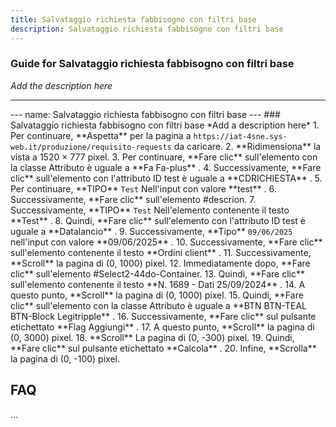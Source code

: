 ```yaml
---
title: Salvataggio richiesta fabbisogno con filtri base
description: Salvataggio richiesta fabbisogno con filtri base
---
```


### Guide for Salvataggio richiesta fabbisogno con filtri base

*Add the description here*

___

\--- name: Salvataggio richiesta fabbisogno con filtri base --- ### Salvataggio richiesta fabbisogno con filtri base \*Add a description here\* 1. Per continuare, \*\*Aspetta\*\* per la pagina a `https://iat-4sne.sys-web.it/produzione/requisito-requests` da caricare. 2. \*\*Ridimensiona\*\* la vista a 1520 × 777 pixel. 3. Per continuare, \*\*Fare clic\*\* sull'elemento con la classe Attributo è uguale a \*\*Fa Fa-plus\*\* . 4. Successivamente, \*\*Fare clic\*\* sull'elemento con l'attributo ID test è uguale a \*\*CDRICHIESTA\*\* . 5. Per continuare, \*\*TIPO\*\* `Test` Nell'input con valore \*\*test\*\* . 6. Successivamente, \*\*Fare clic\*\* sull'elemento #descrion. 7. Successivamente, \*\*TIPO\*\* `Test` Nell'elemento contenente il testo \*\*Test\*\* . 8. Quindi, \*\*Fare clic\*\* sull'elemento con l'attributo ID test è uguale a \*\*Datalancio\*\* . 9. Successivamente, \*\*Tipo\*\* `09/06/2025` nell'input con valore \*\*09/06/2025\*\* . 10. Successivamente, \*\*Fare clic\*\* sull'elemento contenente il testo \*\*Ordini client\*\* . 11. Successivamente, \*\*Scroll\*\* la pagina di (0, 1000) pixel. 12. Immediatamente dopo, \*\*Fare clic\*\* sull'elemento #Select2-44do-Container. 13. Quindi, \*\*Fare clic\*\* sull'elemento contenente il testo \*\*N. 1689 - Dati 25/09/2024\*\* . 14. A questo punto, \*\*Scroll\*\* la pagina di (0, 1000) pixel. 15. Quindi, \*\*Fare clic\*\* sull'elemento con la classe Attributo è uguale a \*\*BTN BTN-TEAL BTN-Block Legitripple\*\* . 16. Successivamente, \*\*Fare clic\*\* sul pulsante etichettato \*\*Flag Aggiungi\*\* . 17. A questo punto, \*\*Scroll\*\* la pagina di (0, 3000) pixel. 18. \*\*Scroll\*\* La pagina di (0, -300) pixel. 19. Quindi, \*\*Fare clic\*\* sul pulsante etichettato \*\*Calcola\*\* . 20. Infine, \*\*Scrolla\*\* la pagina di (0, -100) pixel.

FAQ
---

...